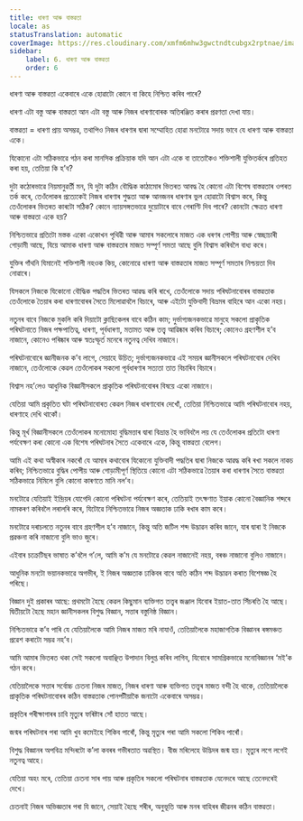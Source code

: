 ```yaml
---
title: ধাৰণা আৰু বাস্তৱতা
locale: as
statusTranslation: automatic
coverImage: https://res.cloudinary.com/xmfm6mhw3gwctndtcubgx2rptnae/image/upload/v1741354419/small_cover_la_gran_rebelion_28716e29d2.webp
sidebar:
    label: 6. ধাৰণা আৰু বাস্তৱতা
    order: 6
---
```

ধাৰণা আৰু বাস্তৱতা একেবাৰে একে হোৱাটো কোনে বা কিহে নিশ্চিত কৰিব পাৰে?

ধাৰণা এটা বস্তু আৰু বাস্তৱতা আন এটা বস্তু আৰু নিজৰ ধাৰণাবোৰক অতিৰঞ্জিত কৰাৰ প্ৰৱণতা দেখা যায়।

বাস্তৱতা = ধাৰণা প্ৰায় অসম্ভৱ, তথাপিও নিজৰ ধাৰণাৰ দ্বাৰা সম্মোহিত হোৱা মনটোৱে সদায় ভাবে যে ধাৰণা আৰু বাস্তৱতা একে।

যিকোনো এটা সঠিকভাৱে গঠন কৰা মানসিক প্ৰক্ৰিয়াক যদি আন এটা একে বা তাতোকৈও শক্তিশালী যুক্তিতৰ্কৰে প্ৰতিহত কৰা হয়, তেতিয়া কি হ’ব?

দুটা কঠোৰভাৱে নিয়মানুৱৰ্তী মন, যি দুটা কঠিন বৌদ্ধিক কাঠামোৰ ভিতৰত আবদ্ধ হৈ কোনো এটা বিশেষ বাস্তৱতাৰ ওপৰত তৰ্ক কৰে, তেওঁলোকৰ প্ৰত্যেকেই নিজৰ ধাৰণাৰ শুদ্ধতা আৰু আনজনৰ ধাৰণাৰ ভুল হোৱাটো বিশ্বাস কৰে, কিন্তু তেওঁলোকৰ ভিতৰত কাৰটো সঠিক? কোনে ন্যায়সঙ্গতভাৱে দুয়োটাৰে বাবে গেৰাণ্টি দিব পাৰে? কোনটো ক্ষেত্ৰত ধাৰণা আৰু বাস্তৱতা একে হয়?

নিশ্চিতভাৱে প্ৰতিটো মস্তক একো একোখন পৃথিৱী আৰু আমাৰ সকলোৰে মাজত এক ধৰণৰ পোপীয় আৰু স্বেচ্ছাচাৰী গোড়ামী আছে, যিয়ে আমাক ধাৰণা আৰু বাস্তৱতাৰ মাজত সম্পূৰ্ণ সমতা আছে বুলি বিশ্বাস কৰিবলৈ বাধ্য কৰে।

যুক্তিৰ গাঁথনি যিমানেই শক্তিশালী নহওক কিয়, কোনোৱে ধাৰণা আৰু বাস্তৱতাৰ মাজত সম্পূৰ্ণ সমতাৰ নিশ্চয়তা দিব নোৱাৰে।

যিসকলে নিজকে যিকোনো বৌদ্ধিক পদ্ধতিৰ ভিতৰত আৱদ্ধ কৰি ৰাখে, তেওঁলোকে সদায় পৰিঘটনাবোৰৰ বাস্তৱতাক তেওঁলোকে তৈয়াৰ কৰা ধাৰণাবোৰৰ সৈতে মিলোৱাবলৈ বিচাৰে, আৰু এইটো যুক্তিবাদী বিভ্ৰমৰ বাহিৰে আন একো নহয়।

নতুনৰ বাবে নিজকে মুকলি কৰি দিয়াটো ক্লাছিকেলৰ বাবে কঠিন কাম; দুৰ্ভাগ্যজনকভাৱে মানুহে সকলো প্ৰাকৃতিক পৰিঘটনাতে নিজৰ পক্ষপাতিত্ব, ধাৰণা, পূৰ্বধাৰণা, মতামত আৰু তত্ত্ব আৱিষ্কাৰ কৰিব বিচাৰে; কোনেও গ্ৰহণশীল হ’ব নাজানে, কোনেও পৰিষ্কাৰ আৰু স্বতঃস্ফূৰ্ত মনেৰে নতুনত্ব দেখিব নাজানে।

পৰিঘটনাবোৰে জ্ঞানীজনক ক’ব লাগে, সেয়াহে উচিত; দুৰ্ভাগ্যজনকভাৱে এই সময়ৰ জ্ঞানীসকলে পৰিঘটনাবোৰ দেখিব নাজানে, তেওঁলোকে কেৱল তেওঁলোকৰ সকলো পূৰ্বধাৰণাৰ সত্যতা তাত বিচাৰিব বিচাৰে।

বিশ্বাস নহ’লেও আধুনিক বিজ্ঞানীসকলে প্ৰাকৃতিক পৰিঘটনাবোৰৰ বিষয়ে একো নাজানে।

যেতিয়া আমি প্ৰকৃতিত ঘটা পৰিঘটনাবোৰত কেৱল নিজৰ ধাৰণাবোৰ দেখোঁ, তেতিয়া নিশ্চিতভাৱে আমি পৰিঘটনাবোৰ নহয়, ধাৰণাহে দেখি থাকোঁ।

কিন্তু মূৰ্খ বিজ্ঞানীসকলে তেওঁলোকৰ মনোমোহা বুদ্ধিমত্তাৰ দ্বাৰা বিভ্ৰান্ত হৈ ভাবিবলৈ লয় যে তেওঁলোকৰ প্ৰতিটো ধাৰণা পৰ্যবেক্ষণ কৰা কোনো এক বিশেষ পৰিঘটনাৰ সৈতে একেবাৰে একে, কিন্তু বাস্তৱতা বেলেগ।

আমি এই কথা অস্বীকাৰ নকৰোঁ যে আমাৰ কথাবোৰ যিকোনো যুক্তিবাদী পদ্ধতিৰ দ্বাৰা নিজকে আৱদ্ধ কৰি ৰখা সকলে নাকচ কৰিব; নিশ্চিতভাৱে বুদ্ধিৰ পোপীয় আৰু গোড়ামীপূৰ্ণ স্থিতিয়ে কোনো এটা সঠিকভাৱে তৈয়াৰ কৰা ধাৰণাৰ সৈতে বাস্তৱতা সঠিকভাৱে নিমিলে বুলি কোনো কাৰণতে মানি নল’ব।

মনটোৱে যেতিয়াই ইন্দ্ৰিয়ৰ যোগেদি কোনো পৰিঘটনা পৰ্যবেক্ষণ কৰে, তেতিয়াই তৎক্ষণাত ইয়াক কোনো বৈজ্ঞানিক শব্দৰে নামকৰণ কৰিবলৈ লৰালৰি কৰে, যিটোৱে নিশ্চিতভাৱে নিজৰ অজ্ঞতাক ঢাকি ৰখাৰ কাম কৰে।

মনটোৱে দৰাচলতে নতুনৰ বাবে গ্ৰহণশীল হ’ব নাজানে, কিন্তু অতি জটিল শব্দ উদ্ভাৱন কৰিব জানে, যাৰ দ্বাৰা ই নিজকে প্ৰৱঞ্চনা কৰি নাজানো বুলি ভাও জুৰে।

এইবাৰ চক্ৰেটিছৰ ভাষাত ক’বলৈ গ’লে, আমি ক’ম যে মনটোৱে কেৱল নাজানেই নহয়, বৰঞ্চ নাজানো বুলিও নাজানে।

আধুনিক মনটো ভয়ানকভাৱে অগভীৰ, ই নিজৰ অজ্ঞতাক ঢাকিবৰ বাবে অতি কঠিন শব্দ উদ্ভাৱন কৰাত বিশেষজ্ঞ হৈ পৰিছে।

বিজ্ঞান দুই প্ৰকাৰৰ আছে: প্ৰথমটো হৈছে কেৱল কিছুমান ব্যক্তিগত তত্ত্বৰ জঞ্জাল যিবোৰ ইয়াত-তাত সিঁচৰতি হৈ আছে। দ্বিতীয়টো হৈছে মহান জ্ঞানীসকলৰ বিশুদ্ধ বিজ্ঞান, সত্তাৰ বস্তুনিষ্ঠ বিজ্ঞান।

নিশ্চিতভাৱে ক’ব পাৰি যে যেতিয়ালৈকে আমি নিজৰ মাজত মৰি নাযাওঁ, তেতিয়ালৈকে মহাজাগতিক বিজ্ঞানৰ ৰঙ্গমঞ্চত প্ৰৱেশ কৰাটো সম্ভৱ নহ’ব।

আমি আমাৰ ভিতৰত থকা সেই সকলো অবাঞ্ছিত উপাদান বিলুপ্ত কৰিব লাগিব, যিবোৰে সামগ্ৰিকভাৱে মনোবিজ্ঞানৰ ‘মই’ক গঠন কৰে।

যেতিয়ালৈকে সত্তাৰ সৰ্বোচ্চ চেতনা নিজৰ মাজত, নিজৰ ধাৰণা আৰু ব্যক্তিগত তত্ত্বৰ মাজত বন্দী হৈ থাকে, তেতিয়ালৈকে প্ৰাকৃতিক পৰিঘটনাবোৰৰ কঠিন বাস্তৱতাক পোনপটীয়াকৈ জনাটো একেবাৰে অসম্ভৱ।

প্ৰকৃতিৰ পৰীক্ষাগাৰৰ চাবি মৃত্যুৰ ফৰিষ্টাৰ সোঁ হাতত আছে।

জন্মৰ পৰিঘটনাৰ পৰা আমি খুব কমেইহে শিকিব পাৰোঁ, কিন্তু মৃত্যুৰ পৰা আমি সকলো শিকিব পাৰোঁ।

বিশুদ্ধ বিজ্ঞানৰ অপবিত্ৰ মন্দিৰটো ক’লা কবৰৰ গভীৰতাত অৱস্থিত। বীজ মৰিলেহে উদ্ভিদৰ জন্ম হয়। মৃত্যুৰ লগে লগেই নতুনত্ব আহে।

যেতিয়া অহং মৰে, তেতিয়া চেতনা সাৰ পায় আৰু প্ৰকৃতিৰ সকলো পৰিঘটনাৰ বাস্তৱতাক যেনেদৰে আছে তেনেদৰেই দেখে।

চেতনাই নিজৰ অভিজ্ঞতাৰ পৰা যি জানে, সেয়াই হৈছে শৰীৰ, অনুভূতি আৰু মনৰ বাহিৰৰ জীৱনৰ কঠিন বাস্তৱতা।

